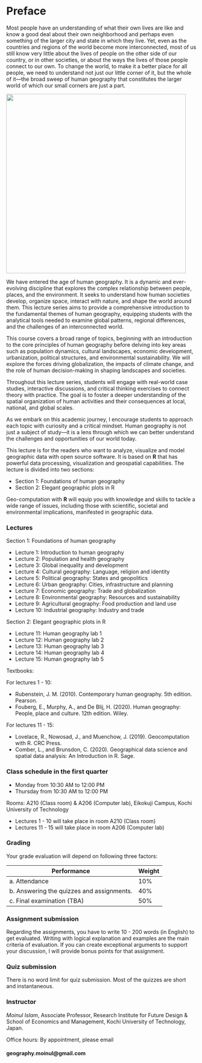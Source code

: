# Preface {.unnumbered}

Most people have an understanding of what their own lives are like and know a good deal about their own neighborhood and perhaps even something of the larger city and state in which they live. Yet, even as the countries and regions of the world become more interconnected, most of us still know very little about the lives of people on the other side of our country, or in other societies, or about the ways the lives of those people connect to our own. To change the world, to make it a better place for all people, we need to understand not just our little corner of it, but the whole of it—the broad sweep of human geography that constitutes the larger world of which our small corners are just a part.

![](cover.jpg){fig-align="center" width="476"}

We have entered the age of human geography. It is a dynamic and ever-evolving discipline that explores the complex relationship between people, places, and the environment. It seeks to understand how human societies develop, organize space, interact with nature, and shape the world around them. This lecture series aims to provide a comprehensive introduction to the fundamental themes of human geography, equipping students with the analytical tools needed to examine global patterns, regional differences, and the challenges of an interconnected world.

This course covers a broad range of topics, beginning with an introduction to the core principles of human geography before delving into key areas such as population dynamics, cultural landscapes, economic development, urbanization, political structures, and environmental sustainability. We will explore the forces driving globalization, the impacts of climate change, and the role of human decision-making in shaping landscapes and societies.

Throughout this lecture series, students will engage with real-world case studies, interactive discussions, and critical thinking exercises to connect theory with practice. The goal is to foster a deeper understanding of the spatial organization of human activities and their consequences at local, national, and global scales.

As we embark on this academic journey, I encourage students to approach each topic with curiosity and a critical mindset. Human geography is not just a subject of study—it is a lens through which we can better understand the challenges and opportunities of our world today.

This lecture is for the readers who want to analyze, visualize and model geographic data with open source software. It is based on **R** that has powerful data processing, visualization and geospatial capabilities. The lecture is divided into two sections:

-   Section 1: Foundations of human geography
-   Section 2: Elegant geographic plots in R

Geo-computation with **R** will equip you with knowledge and skills to tackle a wide range of issues, including those with scientific, societal and environmental implications, manifested in geographic data.

### Lectures

Section 1: Foundations of human geography

-   Lecture 1: Introduction to human geography
-   Lecture 2: Population and health geography
-   Lecture 3: Global inequality and development
-   Lecture 4: Cultural geography: Language, religion and identity
-   Lecture 5: Political geography: States and geopolitics
-   Lecture 6: Urban geography: Cities, infrastructure and planning
-   Lecture 7: Economic geography: Trade and globalization
-   Lecture 8: Environmental geography: Resources and sustainability
-   Lecture 9: Agricultural geography: Food production and land use
-   Lecture 10: Industrial geography: Industry and trade

Section 2: Elegant geographic plots in R

-   Lecture 11: Human geography lab 1
-   Lecture 12: Human geography lab 2
-   Lecture 13: Human geography lab 3
-   Lecture 14: Human geography lab 4
-   Lecture 15: Human geography lab 5

Textbooks:

For lectures 1 - 10:

-   Rubenstein, J. M. (2010). Contemporary human geography. 5th edition. Pearson.
-   Fouberg, E., Murphy, A., and De Blij, H. (2020). Human geography: People, place and culture. 12th edition. Wiley.

For lectures 11 - 15:

-   Lovelace, R., Nowosad, J., and Muenchow, J. (2019). Geocomputation with R. CRC Press.
-   Comber, L., and Brunsdon, C. (2020). Geographical data science and spatial data analysis: An Introduction in R. Sage.

### Class schedule in the first quarter

-   Monday from 10:30 AM to 12:00 PM
-   Thursday from 10:30 AM to 12:00 PM

Rooms: A210 (Class room) & A206 (Computer lab), Eikokuji Campus, Kochi University of Technology

-   Lectures 1 - 10 will take place in room A210 (Class room)
-   Lectures 11 - 15 will take place in room A206 (Computer lab)

### Grading

Your grade evaluation will depend on following three factors:

| Performance                                | Weight |
|--------------------------------------------|--------|
| a\. Attendance                             | 10%    |
| b\. Answering the quizzes and assignments. | 40%    |
| c\. Final examination (TBA)                | 50%    |

### Assignment submission

Regarding the assignments, you have to write 10 - 200 words (in English) to get evaluated. Writing with logical explanation and examples are the main criteria of evaluation. If you can create exceptional arguments to support your discussion, I will provide bonus points for that assignment.

### Quiz submission

There is no word limit for quiz submission. Most of the quizzes are short and instantaneous.

### Instructor

*Moinul Islam*, Associate Professor, Research Institute for Future Design & School of Economics and Management, Kochi University of Technology, Japan.

Office hours: By appointment, please email

#### geography.moinul\@gmail.com
